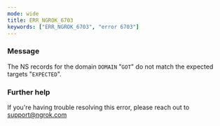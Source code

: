 ```yaml
---
mode: wide
title: ERR_NGROK_6703
keywords: ["ERR_NGROK_6703", "error 6703"]
---
```



### Message

The NS records for the domain `DOMAIN` "`GOT`" do not match the expected targets "`EXPECTED`".

<ErrorDetails />

### Further help

If you're having trouble resolving this error, please reach out to [support@ngrok.com](mailto:support@ngrok.com?subject=Help%20with%20ERR_NGROK_6703)
